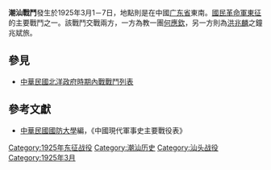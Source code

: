 {{Infobox Military Conflict|
campaign=|
image=|
caption=|
conflict=潮汕戰鬥|
date=1925年3月1－7日|
place=[[中國|中國]]粵東南|
result=粵七旅與洪兆麟部七千人激戰於鯉湖|
combatant1=教一團、二團、粵七旅|
combatant2=洪兆麟之鐘兆斌旅三軍李雲復| 
commander1=何應欽、錢大鈞、許濟|
commander2=洪兆麟、鐘兆斌、李雲復|
strength1=|
strength2=|
casualties1=|
casualties2=|
}}
'''潮汕戰鬥'''發生於1925年3月1－7日，地點則是在中國[[廣東省_(中華民國)|广东省]]東南。[[國民革命軍東征|國民革命軍東征]]的主要戰鬥之一。該戰鬥交戰兩方，一方為教一團[[何應欽|何應欽]]，另一方則為[[洪兆麟|洪兆麟]]之鐘兆斌旅。
==參見==
*[[中華民國北洋政府時期內戰戰鬥列表|中華民國北洋政府時期內戰戰鬥列表]]
==參考文獻==
*[[中華民國|中華民國]][[國防大學_(臺灣)|國防大學]]編，《中國現代軍事史主要戰役表》

[[Category:1925年东征战役|Category:1925年东征战役]]
[[Category:潮汕历史|Category:潮汕历史]]
[[Category:汕头战役|Category:汕头战役]]
[[Category:1925年3月|Category:1925年3月]]